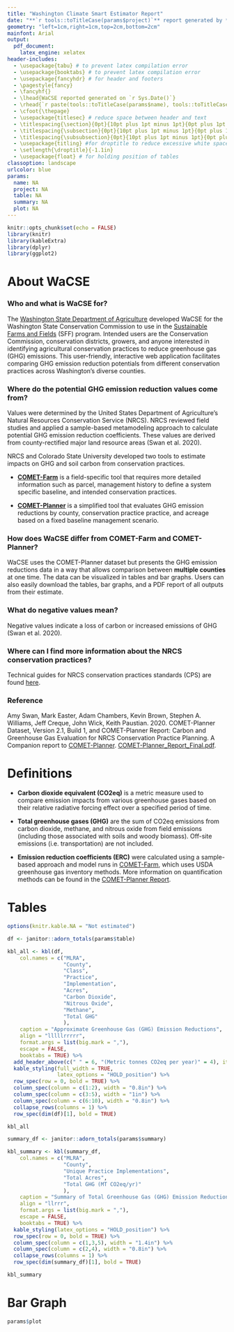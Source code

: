 ```yaml
---
title: "Washington Climate Smart Estimator Report"
date: "**`r tools::toTitleCase(params$project)`** report generated by **`r tools::toTitleCase(params$name)`** on `r format(Sys.time(), ' %B %d, %Y')`"
geometry: "left=1cm,right=1cm,top=2cm,bottom=2cm"
mainfont: Arial
output: 
  pdf_document:
    latex_engine: xelatex
header-includes:
  - \usepackage{tabu} # to prevent latex compilation error
  - \usepackage{booktabs} # to prevent latex compilation error
  - \usepackage{fancyhdr} # for header and footers
  - \pagestyle{fancy}
  - \fancyhf{}
  - \lhead{WaCSE reported generated on `r Sys.Date()`}
  - \rhead{`r paste(tools::toTitleCase(params$name), tools::toTitleCase(params$project))`}
  - \cfoot{\thepage}
  - \usepackage{titlesec} # reduce space between header and text
  - \titlespacing{\section}{0pt}{10pt plus 1pt minus 1pt}{0pt plus 1pt minus 1pt}
  - \titlespacing{\subsection}{0pt}{10pt plus 1pt minus 1pt}{0pt plus 1pt minus 1pt}
  - \titlespacing{\subsubsection}{0pt}{10pt plus 1pt minus 1pt}{0pt plus 1pt minus 1pt}
  - \usepackage{titling} #for droptitle to reduce excessive white space before title
  - \setlength{\droptitle}{-1.1in}
  - \usepackage{float} # for holding position of tables
classoption: landscape
urlcolor: blue
params: 
  name: NA
  project: NA
  table: NA
  summary: NA
  plot: NA
---
```


```r
knitr::opts_chunk$set(echo = FALSE)
library(knitr)
library(kableExtra)
library(dplyr)
library(ggplot2)
```

# About WaCSE

### Who and what is WaCSE for? 

The [Washington State Department of Agriculture](https://agr.wa.gov/departments/land-and-water/natural-resources) developed WaCSE for the Washington State Conservation Commission to use in the [Sustainable Farms and Fields](https://www.scc.wa.gov/sff) (SFF) program. Intended users are the Conservation Commission, conservation districts, growers, and anyone interested in identifying agricultural conservation practices to reduce greenhouse gas (GHG) emissions. This user-friendly, interactive web application facilitates comparing GHG emission reduction potentials from different conservation practices across Washington’s diverse counties.

### Where do the potential GHG emission reduction values come from?  

Values were determined by the United States Department of Agriculture's Natural Resources Conservation Service (NRCS). NRCS reviewed field studies and applied a sample-based metamodeling approach to calculate potential GHG emission reduction coefficients. These values are derived from county-rectified major land resource areas (Swan et al. 2020). 

NRCS and Colorado State University developed two tools to estimate impacts on GHG and soil carbon from conservation practices.

- [**COMET-Farm**](http://comet-farm.com/) is a field-specific tool that requires more detailed information such as parcel, management history to define a system specific baseline, and intended conservation practices.   

- [**COMET-Planner**](http://comet-planner.com/) is a simplified tool that evaluates GHG emission reductions by county, conservation practice practice, and acreage based on a fixed baseline management scenario.

### How does WaCSE differ from COMET-Farm and COMET-Planner?

WaCSE uses the COMET-Planner dataset but presents the GHG emission reductions data in a way that allows comparison between **multiple counties** at one time. The data can be visualized in tables and bar graphs. Users can also easily download the tables, bar graphs, and a PDF report of all outputs from their estimate.

### What do negative values mean?  

Negative values indicate a loss of carbon or increased emissions of GHG (Swan et al. 2020).   

### Where can I find more information about the NRCS conservation practices? 

Technical guides for NRCS conservation practices standards (CPS) are found [here](https://www.nrcs.usda.gov/wps/portal/nrcs/main/national/technical/cp/).

### Reference

Amy Swan, Mark Easter, Adam Chambers, Kevin Brown, Stephen A. Williams, Jeff Creque, John Wick, Keith Paustian. 2020. COMET-Planner Dataset, Version 2.1, Build 1, and COMET-Planner Report: Carbon and Greenhouse Gas Evaluation for NRCS Conservation Practice Planning. A Companion report to [COMET-Planner](http://www.comet-planner.com). [COMET-Planner_Report_Final.pdf](http://bfuels.nrel.colostate.edu/beta/COMET-Planner_Report_Final.pdf). 

#  Definitions

- **Carbon dioxide equivalent (CO2eq)** is a metric measure used to compare emission impacts from various greenhouse gases based on their relative radiative forcing effect over a specified period of time.

- **Total greenhouse gases (GHG)** are the sum of CO2eq emissions from carbon dioxide, methane, and nitrous oxide from field emissions (including those associated with soils and woody biomass). Off-site emissions (i.e. transportation) are not included.

- **Emission reduction coefficients (ERC)** were calculated using a sample-based approach and model runs in <a href="http://comet-farm.com/" target="_blank"> COMET-Farm</a>, which uses USDA greenhouse gas inventory methods. More information on quantification methods can be found in the <a href="https://planner-prod2-dot-comet-201514.appspot.com/static/media/COMET-Planner_Report_Final.41c0b5e0.pdf/" target="_blank"> COMET-Planner Report</a>.

# Tables

```r
options(knitr.kable.NA = "Not estimated")

df <- janitor::adorn_totals(params$table)

kbl_all <- kbl(df,
    col.names = c("MLRA",
                  "County",
                  "Class",
                  "Practice",
                  "Implementation",
                  "Acres",
                  "Carbon Dioxide",
                  "Nitrous Oxide",
                  "Methane",
                  "Total GHG"
                  ),
    caption = "Approximate Greenhouse Gas (GHG) Emission Reductions",
    align = "lllllrrrrr",
    format.args = list(big.mark = ","),
    escape = FALSE,
    booktabs = TRUE) %>%
  add_header_above(c(" " = 6, "(Metric tonnes CO2eq per year)" = 4), italic = TRUE) %>% 
  kable_styling(full_width = TRUE,
                latex_options = "HOLD_position") %>%
  row_spec(row = 0, bold = TRUE) %>%
  column_spec(column = c(1:2), width = "0.8in") %>%
  column_spec(column = c(3:5), width = "1in") %>%
  column_spec(column = c(6:10), width = "0.8in") %>% 
  collapse_rows(columns = 1) %>% 
  row_spec(dim(df)[1], bold = TRUE)

kbl_all
```

```r
summary_df <- janitor::adorn_totals(params$summary)

kbl_summary <- kbl(summary_df,
    col.names = c("MLRA",
                  "County",
                  "Unique Practice Implementations",
                  "Total Acres",
                  "Total GHG (MT CO2eq/yr)"
                  ),
    caption = "Summary of Total Greenhouse Gas (GHG) Emission Reductions by County",
    align = "llrrr",
    format.args = list(big.mark = ","),
    escape = FALSE,
    booktabs = TRUE) %>%
  kable_styling(latex_options = "HOLD_position") %>% 
  row_spec(row = 0, bold = TRUE) %>%
  column_spec(column = c(1,3,5), width = "1.4in") %>% 
  column_spec(column = c(2,4), width = "0.8in") %>%
  collapse_rows(columns = 1) %>% 
  row_spec(dim(summary_df)[1], bold = TRUE)

kbl_summary
```

# Bar Graph

```r

params$plot

```
